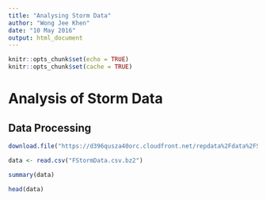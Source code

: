 ```yaml
---
title: "Analysing Storm Data"
author: "Wong Jee Khen"
date: "10 May 2016"
output: html_document
---
```


```r
knitr::opts_chunk$set(echo = TRUE)
knitr::opts_chunk$set(cache = TRUE)
```

# Analysis of Storm Data



## Data Processing
```r
download.file("https://d396qusza40orc.cloudfront.net/repdata%2Fdata%2FStormData.csv.bz2","FStormData.csv.bz2")

data <- read.csv("FStormData.csv.bz2")

```

```r

summary(data)

head(data)
```